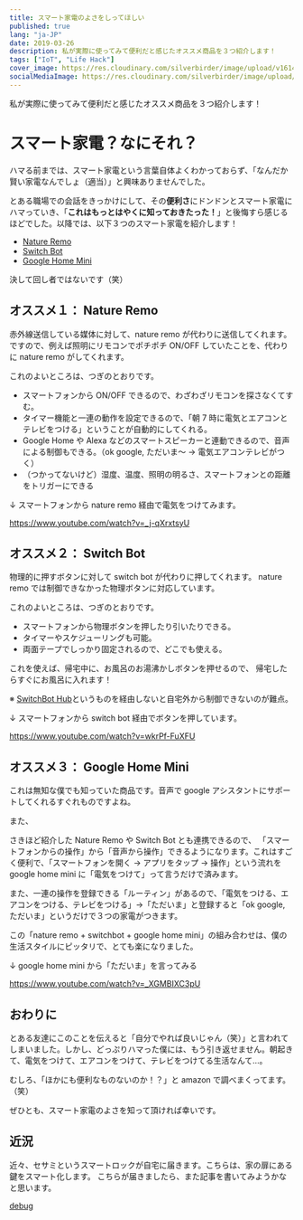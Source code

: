 ```yaml
---
title: スマート家電のよさをしってほしい
published: true
lang: "ja-JP"
date: 2019-03-26
description: 私が実際に使ってみて便利だと感じたオススメ商品を３つ紹介します！
tags: ["IoT", "Life Hack"]
cover_image: https://res.cloudinary.com/silverbirder/image/upload/v1614412113/silver-birder.github.io/blog/photo_by_BENCE_BOROS_on_Unsplash.jpg
socialMediaImage: https://res.cloudinary.com/silverbirder/image/upload/v1614412113/silver-birder.github.io/blog/photo_by_BENCE_BOROS_on_Unsplash.jpg
---
```


私が実際に使ってみて便利だと感じたオススメ商品を３つ紹介します！

# スマート家電？なにそれ？

ハマる前までは、スマート家電という言葉自体よくわかっておらず、「なんだか賢い家電なんでしょ（適当）」と興味ありませんでした。

とある職場での会話をきっかけにして、その**便利さ**にドンドンとスマート家電にハマっていき、「**これはもっとはやくに知っておきたった！**」と後悔すら感じるほどでした。以降では、以下３つのスマート家電を紹介します！

- [Nature Remo](https://nature.global/jp/top)
- [Switch Bot](https://www.switchbot.jp/)
- [Google Home Mini](https://store.google.com/jp/magazine/compare_nest_speakers_displays?hl=ja-JP&srp=/jp/product/google_home_mini)

決して回し者ではないです（笑）

## オススメ１： Nature Remo

赤外線送信している媒体に対して、nature remo が代わりに送信してくれます。ですので、例えば照明にリモコンでポチポチ ON/OFF していたことを、代わりに nature remo がしてくれます。

これのよいところは、つぎのとおりです。

- スマートフォンから ON/OFF できるので、わざわざリモコンを探さなくてすむ。
- タイマー機能と一連の動作を設定できるので、「朝 7 時に電気とエアコンとテレビをつける」ということが自動的にしてくれる。
- Google Home や Alexa などのスマートスピーカーと連動できるので、音声による制御もできる。（ok google, ただいま〜 → 電気エアコンテレビがつく）
- （つかってないけど）湿度、温度、照明の明るさ、スマートフォンとの距離をトリガーにできる

↓ スマートフォンから nature remo 経由で電気をつけてみます。

https://www.youtube.com/watch?v=_j-qXrxtsyU

## オススメ２： Switch Bot

物理的に押すボタンに対して switch bot が代わりに押してくれます。
nature remo では制御できなかった物理ボタンに対応しています。

これのよいところは、つぎのとおりです。

- スマートフォンから物理ボタンを押したり引いたりできる。
- タイマーやスケジューリングも可能。
- 両面テープでしっかり固定されるので、どこでも使える。

これを使えば、帰宅中に、お風呂のお湯沸かしボタンを押せるので、
帰宅したらすぐにお風呂に入れます！

※ [SwitchBot Hub](https://www.switchbot.jp/hub-plus)というものを経由しないと自宅外から制御できないのが難点。

↓ スマートフォンから switch bot 経由でボタンを押しています。

https://www.youtube.com/watch?v=wkrPf-FuXFU

## オススメ３： Google Home Mini

これは無知な僕でも知っていた商品です。音声で google アシスタントにサポートしてくれるすぐれものですよね。

また、

さきほど紹介した Nature Remo や Switch Bot とも連携できるので、
「スマートフォンからの操作」から「音声から操作」できるようになります。これはすごく便利で、「スマートフォンを開く → アプリをタップ → 操作」という流れを google home mini に「電気をつけて」って言うだけで済みます。

また、一連の操作を登録できる「ルーティン」があるので、「電気をつける、エアコンをつける、テレビをつける」→「ただいま」と登録すると「ok google, ただいま」というだけで３つの家電がつきます。

この「nature remo + switchbot + google home mini」の組み合わせは、僕の生活スタイルにピッタリで、とても楽になりました。

↓ google home mini から「ただいま」を言ってみる

https://www.youtube.com/watch?v=_XGMBIXC3pU

## おわりに

とある友達にこのことを伝えると「自分でやれば良いじゃん（笑）」と言われてしまいました。しかし、どっぷりハマった僕には、もう引き返せません。朝起きて、電気をつけて、エアコンをつけて、テレビをつけてる生活なんて…。

むしろ、「ほかにも便利なものないのか！？」と amazon で調べまくってます。（笑）

ぜひとも、スマート家電のよさを知って頂ければ幸いです。

## 近況

近々、セサミというスマートロックが自宅に届きます。こちらは、家の扉にある鍵をスマート化します。
こちらが届きましたら、また記事を書いてみようかなと思います。

[debug](/debug)